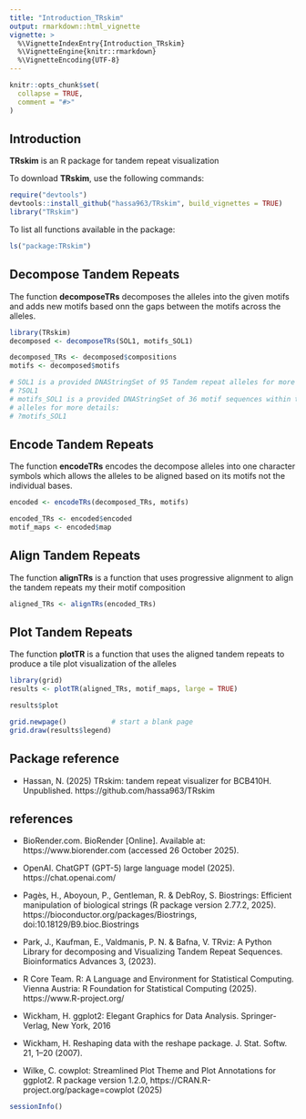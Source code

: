 ```yaml
---
title: "Introduction_TRskim"
output: rmarkdown::html_vignette
vignette: >
  %\VignetteIndexEntry{Introduction_TRskim}
  %\VignetteEngine{knitr::rmarkdown}
  %\VignetteEncoding{UTF-8}
---
```


```r
knitr::opts_chunk$set(
  collapse = TRUE,
  comment = "#>"
)
```

## Introduction 

**TRskim** is an R package for tandem repeat visualization 

To download **TRskim**, use the following commands:

```r
require("devtools")
devtools::install_github("hassa963/TRskim", build_vignettes = TRUE)
library("TRskim")
```

To list all functions available in the package:

```r
ls("package:TRskim")
```
## Decompose Tandem Repeats

The function **decomposeTRs** decomposes the alleles into the given motifs and 
adds new motifs based onn the gaps between the motifs across the alleles.

```r
library(TRskim)
decomposed <- decomposeTRs(SOL1, motifs_SOL1) 

decomposed_TRs <- decomposed$compositions
motifs <- decomposed$motifs 

# SOL1 is a provided DNAStringSet of 95 Tandem repeat alleles for more details: 
# ?SOL1
# motifs_SOL1 is a provided DNAStringSet of 36 motif sequences within the SOL1 
# alleles for more details:
# ?motifs_SOL1

```

## Encode Tandem Repeats

The function **encodeTRs** encodes the decompose alleles into one character 
symbols which allows the alleles to be aligned based on its motifs not the 
individual bases. 

```r
encoded <- encodeTRs(decomposed_TRs, motifs)

encoded_TRs <- encoded$encoded
motif_maps <- encoded$map

```

## Align Tandem Repeats

The function **alignTRs** is a function that uses progressive alignment to align 
the tandem repeats my their motif composition

```r
aligned_TRs <- alignTRs(encoded_TRs)
```

## Plot Tandem Repeats 

The function **plotTR** is a function that uses the aligned tandem repeats to 
produce a tile plot visualization of the alleles 

```r
library(grid)
results <- plotTR(aligned_TRs, motif_maps, large = TRUE)

results$plot

grid.newpage()           # start a blank page
grid.draw(results$legend)

```

## Package reference 

- Hassan, N. (2025) TRskim: tandem repeat visualizer for BCB410H. Unpublished.
  https://github.com/hassa963/TRskim
  
## references 


- BioRender.com. BioRender [Online]. Available at: https://www.biorender.com
  (accessed 26 October 2025).
  
- OpenAI. ChatGPT (GPT-5) large language model (2025). https://chat.openai.com/

- Pagès, H., Aboyoun, P., Gentleman, R. & DebRoy, S. Biostrings: Efficient
  manipulation of biological strings (R package version 2.77.2, 2025).
  https://bioconductor.org/packages/Biostrings, doi:10.18129/B9.bioc.Biostrings

- Park, J., Kaufman, E., Valdmanis, P. N. & Bafna, V. TRviz: A Python Library
  for decomposing and Visualizing Tandem Repeat Sequences. Bioinformatics
  Advances 3, (2023).
  
- R Core Team. R: A Language and Environment for Statistical Computing. Vienna       Austria: R Foundation for Statistical Computing (2025). 
  https://www.R-project.org/
  
- Wickham, H. ggplot2: Elegant Graphics for Data Analysis. Springer-Verlag,
  New York, 2016

- Wickham, H. Reshaping data with the reshape package. J. Stat.
  Softw. 21, 1–20 (2007).
  
- Wilke, C. cowplot: Streamlined Plot Theme and Plot Annotations for ggplot2. R      package version 1.2.0, https://CRAN.R-project.org/package=cowplot (2025)

```r
sessionInfo()
```
